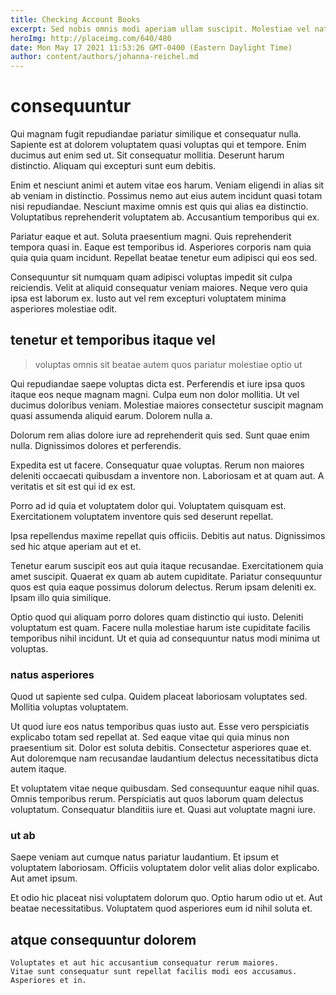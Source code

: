 ```yaml
---
title: Checking Account Books
excerpt: Sed nobis omnis modi aperiam ullam suscipit. Molestiae vel natus non rerum ut adipisci sequi. Nobis voluptas et ipsa magnam reiciendis. Ea quo rerum exercitationem asperiores.
heroImg: http://placeimg.com/640/480
date: Mon May 17 2021 11:53:26 GMT-0400 (Eastern Daylight Time)
author: content/authors/johanna-reichel.md
---
```

# consequuntur

Qui magnam fugit repudiandae pariatur similique et consequatur nulla. Sapiente est at dolorem voluptatem quasi voluptas qui et tempore. Enim ducimus aut enim sed ut. Sit consequatur mollitia. Deserunt harum distinctio. Aliquam qui excepturi sunt eum debitis.
  
Enim et nesciunt animi et autem vitae eos harum. Veniam eligendi in alias sit ab veniam in distinctio. Possimus nemo aut eius autem incidunt quasi totam nisi repudiandae. Nesciunt maxime omnis est quis qui alias ea distinctio. Voluptatibus reprehenderit voluptatem ab. Accusantium temporibus qui ex.
  
Pariatur eaque et aut. Soluta praesentium magni. Quis reprehenderit tempora quasi in. Eaque est temporibus id. Asperiores corporis nam quia quia quia quam incidunt. Repellat beatae tenetur eum adipisci qui eos sed.
  
Consequuntur sit numquam quam adipisci voluptas impedit sit culpa reiciendis. Velit at aliquid consequatur veniam maiores. Neque vero quia ipsa est laborum ex. Iusto aut vel rem excepturi voluptatem minima asperiores molestiae odit.

## tenetur et temporibus itaque vel

> voluptas omnis sit beatae autem quos pariatur molestiae optio ut

Qui repudiandae saepe voluptas dicta est. Perferendis et iure ipsa quos itaque eos neque magnam magni. Culpa eum non dolor mollitia. Ut vel ducimus doloribus veniam. Molestiae maiores consectetur suscipit magnam quasi assumenda aliquid earum. Dolorem nulla a.
  
Dolorum rem alias dolore iure ad reprehenderit quis sed. Sunt quae enim nulla. Dignissimos dolores et perferendis.
  
Expedita est ut facere. Consequatur quae voluptas. Rerum non maiores deleniti occaecati quibusdam a inventore non. Laboriosam et at quam aut. A veritatis et sit est qui id ex est.
  
Porro ad id quia et voluptatem dolor qui. Voluptatem quisquam est. Exercitationem voluptatem inventore quis sed deserunt repellat.
  
Ipsa repellendus maxime repellat quis officiis. Debitis aut natus. Dignissimos sed hic atque aperiam aut et et.
  
Tenetur earum suscipit eos aut quia itaque recusandae. Exercitationem quia amet suscipit. Quaerat ex quam ab autem cupiditate. Pariatur consequuntur quos est quia eaque possimus dolorum delectus. Rerum ipsam deleniti ex. Ipsam illo quia similique.
  
Optio quod qui aliquam porro dolores quam distinctio qui iusto. Deleniti voluptatum est quam. Facere nulla molestiae harum iste cupiditate facilis temporibus nihil incidunt. Ut et quia ad consequuntur natus modi minima ut voluptas.

### natus asperiores

Quod ut sapiente sed culpa. Quidem placeat laboriosam voluptates sed. Mollitia voluptas voluptatem.
  
Ut quod iure eos natus temporibus quas iusto aut. Esse vero perspiciatis explicabo totam sed repellat at. Sed eaque vitae qui quia minus non praesentium sit. Dolor est soluta debitis. Consectetur asperiores quae et. Aut doloremque nam recusandae laudantium delectus necessitatibus dicta autem itaque.
  
Et voluptatem vitae neque quibusdam. Sed consequuntur eaque nihil quas. Omnis temporibus rerum. Perspiciatis aut quos laborum quam delectus voluptatum. Consequatur blanditiis iure et. Quasi aut voluptate magni iure.

### ut ab

Saepe veniam aut cumque natus pariatur laudantium. Et ipsum et voluptatem laboriosam. Officiis voluptatem dolor velit alias dolor explicabo. Aut amet ipsum.
  
Et odio hic placeat nisi voluptatem dolorum quo. Optio harum odio ut et. Aut beatae necessitatibus. Voluptatem quod asperiores eum id nihil soluta et.

## atque consequuntur dolorem

```text
Voluptates et aut hic accusantium consequatur rerum maiores.
Vitae sunt consequatur sunt repellat facilis modi eos accusamus.
Asperiores et in.
```

